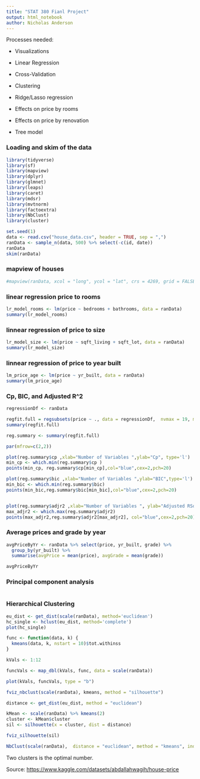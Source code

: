 ---
title: "STAT 380 Fianl Project"
output: html_notebook
author: Nicholas Anderson
---

Processes needed:

- Visualizations

- Linear Regression

- Cross-Validation

- Clustering

- Ridge/Lasso regression

- Effects on price by rooms

- Effects on price by renovation

- Tree model


### Loading and skim of the data
```{r}
library(tidyverse)
library(sf)
library(mapview)
library(dplyr)
library(glmnet)
library(leaps)
library(caret)
library(mdsr)
library(mvtnorm)
library(factoextra)
library(NbClust)
library(cluster)

set.seed(1)
data <- read.csv("house_data.csv", header = TRUE, sep = ",")
ranData <- sample_n(data, 500) %>% select(-c(id, date))
ranData
skim(ranData)
```

### mapview of houses
```{r}

#mapview(ranData, xcol = "long", ycol = "lat", crs = 4269, grid = FALSE)
```

### linear regression price to rooms
```{r}
lr_model_rooms <- lm(price ~ bedrooms + bathrooms, data = ranData)
summary(lr_model_rooms)
```

### linnear regression of price to size
```{r}
lr_model_size <- lm(price ~ sqft_living + sqft_lot, data = ranData)
summary(lr_model_size)
```
### linnear regression of price to year built
```{r}
lm_price_age <- lm(price ~ yr_built, data = ranData)
summary(lm_price_age)
```
### Cp, BIC, and Adjusted R^2
```{r}
regressionDf <- ranData

regfit.full = regsubsets(price ~ ., data = regressionDf,  nvmax = 19, method="forward")
summary(regfit.full)

reg.summary <- summary(regfit.full)

par(mfrow=c(2,2))

plot(reg.summary$cp ,xlab="Number of Variables ",ylab="Cp", type='l')
min_cp <- which.min(reg.summary$cp )
points(min_cp, reg.summary$cp[min_cp],col="blue",cex=2,pch=20)

plot(reg.summary$bic ,xlab="Number of Variables ",ylab="BIC",type='l')
min_bic <- which.min(reg.summary$bic)
points(min_bic,reg.summary$bic[min_bic],col="blue",cex=2,pch=20)


plot(reg.summary$adjr2 ,xlab="Number of Variables ", ylab="Adjusted RSq",type="l")
max_adjr2 <- which.max(reg.summary$adjr2)
points(max_adjr2,reg.summary$adjr2[max_adjr2], col="blue",cex=2,pch=20)
```

### Average prices and grade by year
```{r}
avgPriceByYr <- ranData %>% select(price, yr_built, grade) %>%
  group_by(yr_built) %>%
  summarise(avgPrice = mean(price), avgGrade = mean(grade))

avgPriceByYr


```

### Principal component analysis
```{r}

```

### Hierarchical Clustering
```{r}
eu_dist <- get_dist(scale(ranData), method='euclidean')
hc_single <- hclust(eu_dist, method='complete')
plot(hc_single)

func <- function(data, k) {
  kmeans(data, k, nstart = 10)$tot.withinss
}

kVals <- 1:12

funcVals <- map_dbl(kVals, func, data = scale(ranData))

plot(kVals, funcVals, type = "b")

fviz_nbclust(scale(ranData), kmeans, method = "silhouette")

distance <- get_dist(eu_dist, method = "euclidean")

kMean <- scale(ranData) %>% kmeans(2)
cluster <- kMean$cluster
sil <- silhouette(x = cluster, dist = distance)

fviz_silhouette(sil)

NbClust(scale(ranData),  distance = "euclidean", method = "kmeans", index = "hartigan")
```

Two clusters is the optimal number. 









Source: <https://www.kaggle.com/datasets/abdallahwagih/house-price>
